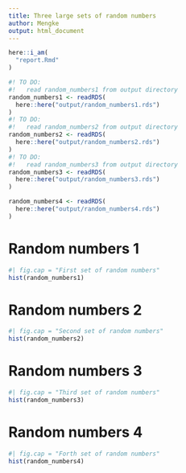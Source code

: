 ```yaml
---
title: Three large sets of random numbers
author: Mengke
output: html_document
---
```


```r
here::i_am(
  "report.Rmd"
)
```

```r
#! TO DO: 
#!   read random_numbers1 from output directory
random_numbers1 <- readRDS(
  here::here("output/random_numbers1.rds")
)
#! TO DO: 
#!   read random_numbers2 from output directory
random_numbers2 <- readRDS(
  here::here("output/random_numbers2.rds")
)
#! TO DO: 
#!   read random_numbers3 from output directory
random_numbers3 <- readRDS(
  here::here("output/random_numbers3.rds")
)

random_numbers4 <- readRDS(
  here::here("output/random_numbers4.rds")
)

```

# Random numbers 1

```r
#| fig.cap = "First set of random numbers"
hist(random_numbers1)
```

# Random numbers 2

```r
#| fig.cap = "Second set of random numbers"
hist(random_numbers2)
```

# Random numbers 3

```r
#| fig.cap = "Third set of random numbers"
hist(random_numbers3)
```

# Random numbers 4

```r
#| fig.cap = "Forth set of random numbers"
hist(random_numbers4)
```
